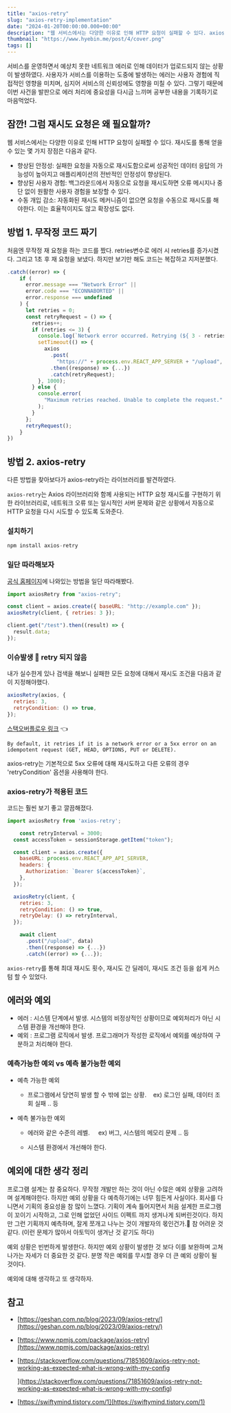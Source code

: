 ```yaml
---
title: "axios-retry"
slug: "axios-retry-implementation"
date: "2024-01-20T00:00:00.000+00:00"
description: "웹 서비스에서는 다양한 이유로 인해 HTTP 요청이 실패할 수 있다. axios-retry로 재시도 로직을 구현해보자."
thumbnail: "https://www.hyebin.me/post/4/cover.png"
tags: []
---
```


서비스를 운영하면서 예상치 못한 네트워크 에러로 인해 데이터가 업로드되지 않는 상황이 발생하였다. 사용자가 서비스를 이용하는 도중에 발생하는 에러는 사용자 경험에 직접적인 영향을 미치며, 심지어 서비스의 신뢰성에도 영향을 미칠 수 있다. 그렇기 때문에 이번 사건을 발판으로 에러 처리에 중요성을 다시금 느끼며 공부한 내용을 기록하기로 마음먹었다.

## 잠깐! 그럼 재시도 요청은 왜 필요할까?

웹 서비스에서는 다양한 이유로 인해 HTTP 요청이 실패할 수 있다. 재시도를 통해 얻을 수 있는 몇 가지 장점은 다음과 같다.

- 향상된 안정성: 실패한 요청을 자동으로 재시도함으로써 성공적인 데이터 응답의 가능성이 높아지고 애플리케이션의 전반적인 안정성이 향상된다.
- 향상된 사용자 경험: 백그라운드에서 자동으로 요청을 재시도하면 오류 메시지나 중단 없이 원활한 사용자 경험을 보장할 수 있다.
- 수동 개입 감소: 자동화된 재시도 메커니즘이 없으면 요청을 수동으로 재시도를 해야한다. 이는 효율적이지도 않고 확장성도 없다.

## 방법 1. 무작정 코드 짜기

처음엔 무작정 재 요청을 하는 코드를 짰다. retries변수로 에러 시 retries를 증가시켰다. 그리고 1초 후 재 요청을 보냈다. 하지만 보기만 해도 코드는 복잡하고 지저분했다.

```javascript
.catch((error) => {
    if (
      error.message === "Network Error" ||
      error.code === "ECONNABORTED" ||
      error.response === undefined
    ) {
      let retries = 0;
      const retryRequest = () => {
        retries++;
        if (retries <= 3) {
          console.log(`Network error occurred. Retrying (${ 3 - retries + 1} attempts left)...`);
          setTimeout(() => {
            axios
              .post(
                "https://" + process.env.REACT_APP_SERVER + "/upload", data)
              .then((response) => {...})
              .catch(retryRequest);
          }, 1000);
        } else {
          console.error(
            "Maximum retries reached. Unable to complete the request."
          );
        }
      };
      retryRequest();
    }
})
```

## 방법 2. axios-retry

다른 방법을 찾아보다가 axios-retry라는 라이브러리를 발견하였다.

`axios-retry`는 Axios 라이브러리와 함께 사용되는 HTTP 요청 재시도를 구현하기 위한 라이브러리로, 네트워크 오류 또는 일시적인 서버 문제와 같은 상황에서 자동으로 HTTP 요청을 다시 시도할 수 있도록 도와준다.

### 설치하기

```javascript
npm install axios-retry
```

### 일단 따라해보자

[공식 홈페이지](https://www.npmjs.com/package/axios-retry)에 나와있는 방법을 일단 따라해봤다.

```javascript
import axiosRetry from "axios-retry";

const client = axios.create({ baseURL: "http://example.com" });
axiosRetry(client, { retries: 3 });

client.get("/test").then((result) => {
  result.data;
});
```

### 이슈발생 🚨 retry 되지 않음

내가 실수한게 있나 검색을 해보니 실패한 모든 요청에 대해서 재시도 조건을 다음과 같이 지정해야했다.

```javascript
axiosRetry(axios, {
  retries: 3,
  retryCondition: () => true,
});
```

[스택오버플로우 링크](https://github.com/softonic/axios-retry) 👈

`By default, it retries if it is a network error or a 5xx error on an idempotent request (GET, HEAD, OPTIONS, PUT or DELETE).`

axios-retry는 기본적으로 5xx 오류에 대해 재시도하고 다른 오류의 경우 'retryCondition' 옵션을 사용해야 한다.

### axios-retry가 적용된 코드

코드는 훨씬 보기 좋고 깔끔해졌다.

```javascript
import axiosRetry from 'axios-retry';

	const retryInterval = 3000;
  const accessToken = sessionStorage.getItem("token");

  const client = axios.create({
    baseURL: process.env.REACT_APP_API_SERVER,
    headers: {
      Authorization: `Bearer ${accessToken}`,
    },
  });

  axiosRetry(client, {
    retries: 3,
    retryCondition: () => true,
    retryDelay: () => retryInterval,
  });

	await client
      .post("/upload", data)
      .then((response) => {...})
      .catch((error) => {...});
```

`axios-retry`를 통해 최대 재시도 횟수, 재시도 간 딜레이, 재시도 조건 등을 쉽게 커스텀 할 수 있었다.

## 에러와 예외

- 에러 : 시스템 단계에서 발생. 시스템의 비정상적인 상황이므로 예외처리가 아닌 시스템 환경을 개선해야 한다.
- 예외 : 프로그램 로직에서 발생. 프로그래머가 작성한 로직에서 예외를 예상하여 구분하고 처리해야 한다.

### 예측가능한 예외 vs 예측 불가능한 예외

- 예측 가능한 예외

  - 프로그램에서 당연히 발생 할 수 밖에 없는 상황.    ex) 로그인 실패, 데이터 조회 실패 .. 등

- 예측 불가능한 예외

  - 에러와 같은 수준의 레벨.     ex) 버그, 시스템의 메모리 문제 .. 등

  - 시스템 환경에서 개선해야 한다.

## 예외에 대한 생각 정리

프로그램 설계는 참 중요하다. 무작정 개발만 하는 것이 아닌 수많은 예외 상황을 고려하며 설계해야한다. 하지만 예외 상황을 다 예측하기에는 너무 힘든게 사실이다. 회사를 다니면서 기획의 중요성을 참 많이 느꼈다. 기획이 계속 틀어지면서 처음 설계한 프로그램이 꼬이기 시작하고, 그로 인해 없었던 사이드 이펙트 까지 생겨나게 되버린것이다. 하지만 그런 기획까지 예측하며, 잘게 쪼개고 나누는 것이 개발자의 몫인건가.🤔 참 어려운 것 같다. (이런 문제가 많아서 아토믹이 생겨난 것 같기도 하다)

예외 상황은 빈번하게 발생한다. 하지만 예외 상황이 발생한 것 보다 이를 보완하며 고쳐나가는 자세가 더 중요한 것 같다. 분명 작은 예외를 무시할 경우 더 큰 예외 상황이 될 것이다.

예외에 대해 생각하고 또 생각하자.

## 참고

- [https://geshan.com.np/blog/2023/09/axios-retry/](https://geshan.com.np/blog/2023/09/axios-retry/)
- [https://www.npmjs.com/package/axios-retry](https://www.npmjs.com/package/axios-retry)
- [https://stackoverflow.com/questions/71851609/axios-retry-not-working-as-expected-what-is-wrong-with-my-config

  ](https://stackoverflow.com/questions/71851609/axios-retry-not-working-as-expected-what-is-wrong-with-my-config)

- [https://swiftymind.tistory.com/1](https://swiftymind.tistory.com/1)